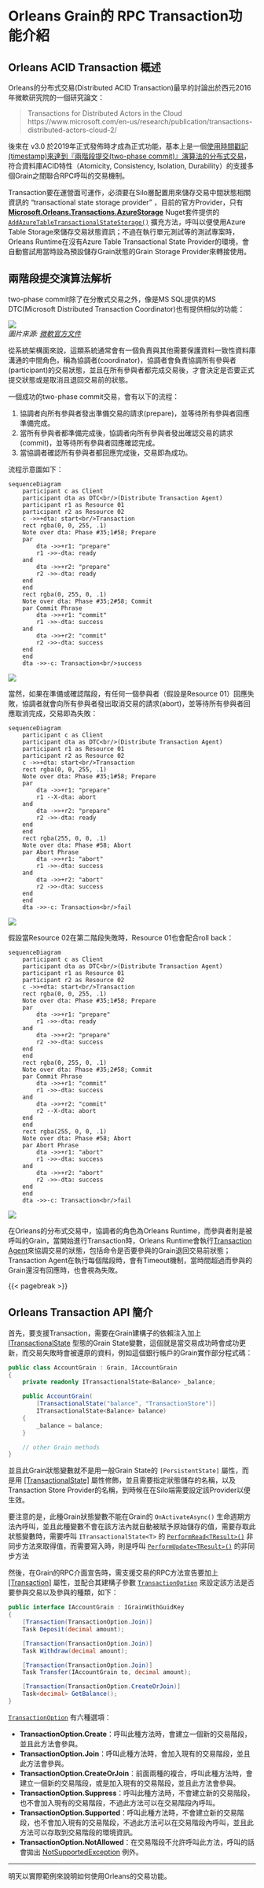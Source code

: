 # Orleans Grain的 RPC Transaction功能介紹

## Orleans ACID Transaction 概述

Orleans的分布式交易(Distributed ACID Transaction)最早的討論出於西元2016年微軟研究院的一個研究論文：

> Transactions for Distributed Actors in the Cloud  
https://www.microsoft.com/en-us/research/publication/transactions-distributed-actors-cloud-2/

後來在 v3.0 於2019年正式發佈時才成為正式功能，基本上是一個[使用時間戳記(timestamp)來達到『兩階段提交(two-phase commit)』演算法的分布式交易](https://github.com/dotnet/orleans/issues/3369)，符合資料庫ACID特性（Atomicity, Consistency, Isolation, Durability）的支援多個Grain之間聯合RPC呼叫的交易機制。

Transaction要在運營面可運作，必須要在Silo層配置用來儲存交易中間狀態相關資訊的 "transactional state storage provider" ，目前的官方Provider，只有 [**Microsoft.Orleans.Transactions.AzureStorage**](https://www.nuget.org/packages/Microsoft.Orleans.Transactions.AzureStorage) Nuget套件提供的 [`AddAzureTableTransactionalStateStorage()`](https://learn.microsoft.com/dotnet/api/orleans.hosting.azuretablesilobuilderextensions.addazuretabletransactionalstatestorage) 擴充方法，呼叫以便使用Azure Table Storage來儲存交易狀態資訊；不過在執行單元測試等的測試專案時，Orleans Runtime在沒有Azure Table Transactional State Provider的環境，會自動嘗試用當時設為預設儲存Grain狀態的Grain Storage Provider來轉接使用。

## 兩階段提交演算法解析

two-phase commit除了在分散式交易之外，像是MS SQL提供的MS DTC(Microsoft Distributed Transaction Coordinator)也有提供相似的功能：

![](./his-ti02.png)  
*圖片來源: [微軟官方文件](https://learn.microsoft.com/host-integration-server/core/two-phase-commit2)*

從系統架構面來說，這類系統通常會有一個負責與其他需要保護資料一致性資料庫溝通的中間角色，稱為協調者(coordinator)，協調者會負責協調所有參與者(participant)的交易狀態，並且在所有參與者都完成交易後，才會決定是否要正式提交狀態或是取消且退回交易前的狀態。

一個成功的two-phase commit交易，會有以下的流程：

1. 協調者向所有參與者發出準備交易的請求(prepare)，並等待所有參與者回應準備完成。
2. 當所有參與者都準備完成後，協調者向所有參與者發出確認交易的請求(commit)，並等待所有參與者回應確認完成。
3. 當協調者確認所有參與者都回應完成後，交易即為成功。

流程示意圖如下：

::: {.content-visible when-format="markdown"}
```mermaid
sequenceDiagram
    participant c as Client
    participant dta as DTC<br/>(Distribute Transaction Agent)
    participant r1 as Resource 01
    participant r2 as Resource 02
    c ->>+dta: start<br/>Transaction
    rect rgba(0, 0, 255, .1)
    Note over dta: Phase #35;1#58; Prepare
    par 
        dta ->>+r1: "prepare"
        r1 ->>-dta: ready
    and
        dta ->>+r2: "prepare"
        r2 ->>-dta: ready
    end
    end
    rect rgba(0, 255, 0, .1)
    Note over dta: Phase #35;2#58; Commit
    par Commit Phrase
        dta ->>+r1: "commit"
        r1 ->>-dta: success
    and
        dta ->>+r2: "commit"
        r2 ->>-dta: success
    end  
    end
    dta ->>-c: Transaction<br/>success 
```
:::

::: {.content-hidden unless-format="docx"}
![](./mermaid-diagram-01.png)
:::

當然，如果在準備或確認階段，有任何一個參與者（假設是Resource 01）回應失敗，協調者就會向所有參與者發出取消交易的請求(abort)，並等待所有參與者回應取消完成，交易即為失敗：

::: {.content-visible when-format="markdown"}
```mermaid
sequenceDiagram
    participant c as Client
    participant dta as DTC<br/>(Distribute Transaction Agent)
    participant r1 as Resource 01
    participant r2 as Resource 02
    c ->>+dta: start<br/>Transaction
    rect rgba(0, 0, 255, .1)
    Note over dta: Phase #35;1#58; Prepare
    par 
        dta ->>+r1: "prepare"
        r1 --X-dta: abort
    and
        dta ->>+r2: "prepare"
        r2 ->>-dta: ready
    end
    end
    rect rgba(255, 0, 0, .1)
    Note over dta: Phase #58; Abort
    par Abort Phrase
        dta ->>+r1: "abort"
        r1 ->>-dta: success
    and
        dta ->>+r2: "abort"
        r2 ->>-dta: success
    end  
    end
    dta ->>-c: Transaction<br/>fail 
```
:::

::: {.content-hidden unless-format="docx"}
![](./mermaid-diagram-02.png)
:::

假設當Resource 02在第二階段失敗時，Resource 01也會配合roll back：

::: {.content-visible when-format="markdown"}
```mermaid
sequenceDiagram
    participant c as Client
    participant dta as DTC<br/>(Distribute Transaction Agent)
    participant r1 as Resource 01
    participant r2 as Resource 02
    c ->>+dta: start<br/>Transaction
    rect rgba(0, 0, 255, .1)
    Note over dta: Phase #35;1#58; Prepare
    par 
        dta ->>+r1: "prepare"
        r1 ->>-dta: ready
    and
        dta ->>+r2: "prepare"
        r2 ->>-dta: success
    end
    end
    rect rgba(0, 255, 0, .1)
    Note over dta: Phase #35;2#58; Commit
    par Commit Phrase
        dta ->>+r1: "commit"
        r1 ->>-dta: success
    and
        dta ->>+r2: "commit"
        r2 --X-dta: abort
    end  
    end
    rect rgba(255, 0, 0, .1)
    Note over dta: Phase #58; Abort
    par Abort Phrase
        dta ->>+r1: "abort"
        r1 ->>-dta: success
    and
        dta ->>+r2: "abort"
        r2 ->>-dta: success
    end  
    end
    dta ->>-c: Transaction<br/>fail 
```
:::

::: {.content-hidden unless-format="docx"}
![](./mermaid-diagram-03.png)
:::

在Orleans的分布式交易中，協調者的角色為Orleans Runtime，而參與者則是被呼叫的Grain，當開始進行Transaction時，Orleans Runtime會執行[Transaction Agent](https://github.com/dotnet/orleans/blob/3.x/src/Orleans.Transactions/DistributedTM/TransactionAgent.cs)來協調交易的狀態，包括命令是否要參與的Grain退回交易前狀態；Transaction Agent在執行每個階段時，會有Timeout機制，當時間超過而參與的Grain還沒有回應時，也會視為失敗。

{{< pagebreak >}}

## Orleans Transaction API 簡介

首先，要支援Transaction，需要在Grain建構子的依賴注入加上 [ITransactionalState<T>](https://learn.microsoft.com/dotnet/api/orleans.transactions.abstractions.itransactionalstate-1) 型態的Grain State變數，這個就是當交易成功時會成功更新，而交易失敗時會被還原的資料，例如這個銀行帳戶的Grain實作部分程式碼：

```csharp
public class AccountGrain : Grain, IAccountGrain
{
    private readonly ITransactionalState<Balance> _balance;

    public AccountGrain(
        [TransactionalState("balance", "TransactionStore")]
        ITransactionalState<Balance> balance)
    {
        _balance = balance;
    }

    // other Grain methods
}
```
並且此Grain狀態變數就不是用一般Grain State的 `[PersistentState]` 屬性，而是用 [\[TransactionalState\]](https://learn.microsoft.com/en-us/dotnet/api/orleans.transactions.abstractions.transactionalstateattribute) 屬性修飾，並且需要指定狀態儲存的名稱，以及Transaction Store Provider的名稱，到時候在在Silo端需要設定該Provider以便生效。

要注意的是，此種Grain狀態變數不能在Grain的 `OnActivateAsync()` 生命週期方法內呼叫，並且此種變數不會在該方法內就自動被賦予原始儲存的值，需要存取此狀態變數時，需要呼叫 `ITransactionalState<T>` 的 [`PerformRead<TResult>()`](https://learn.microsoft.com/dotnet/api/orleans.transactions.abstractions.itransactionalstate-1.performread) 非同步方法來取得值，而需要寫入時，則是呼叫 [`PerformUpdate<TResult>()`](https://learn.microsoft.com/dotnet/api/orleans.transactions.abstractions.itransactionalstate-1.performupdate) 的非同步方法

然後，在Grain的RPC介面宣告時，需支援交易的RPC方法宣告要加上 [\[Transaction\]](https://learn.microsoft.com/dotnet/api/orleans.transactionattribute) 屬性，並配合其建構子參數 [`TransactionOption`](https://learn.microsoft.com/en-us/dotnet/api/orleans.transactionoption) 來設定該方法是否要參與交易以及參與的種類，如下：

```csharp
public interface IAccountGrain : IGrainWithGuidKey
{
    [Transaction(TransactionOption.Join)]
    Task Deposit(decimal amount);

    [Transaction(TransactionOption.Join)]
    Task Withdraw(decimal amount);

    [Transaction(TransactionOption.Join)]
    Task Transfer(IAccountGrain to, decimal amount);

    [Transaction(TransactionOption.CreateOrJoin)]
    Task<decimal> GetBalance();
}
```
[`TransactionOption`](https://learn.microsoft.com/en-us/dotnet/api/orleans.transactionoption) 有六種選項：

* **TransactionOption.Create**：呼叫此種方法時，會建立一個新的交易階段，並且此方法會參與。
* **TransactionOption.Join**：呼叫此種方法時，會加入現有的交易階段，並且此方法會參與。
* **TransactionOption.CreateOrJoin**：前面兩種的複合，呼叫此種方法時，會建立一個新的交易階段，或是加入現有的交易階段，並且此方法會參與。
* **TransactionOption.Suppress**：呼叫此種方法時，不會建立新的交易階段，也不會加入現有的交易階段，不過此方法可以在交易階段內呼叫。
* **TransactionOption.Supported**：呼叫此種方法時，不會建立新的交易階段，也不會加入現有的交易階段，不過此方法可以在交易階段內呼叫，並且此方法可以存取到交易階段的環境資訊。
* **TransactionOption.NotAllowed**：在交易階段不允許呼叫此方法，呼叫的話會拋出 [NotSupportedException](https://learn.microsoft.com/dotnet/api/system.notsupportedexception) 例外。

---

明天以實際範例來說明如何使用Orleans的交易功能。